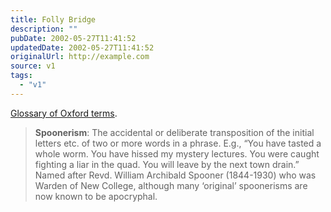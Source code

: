 ```yaml
---
title: Folly Bridge
description: ""
pubDate: 2002-05-27T11:41:52
updatedDate: 2002-05-27T11:41:52
originalUrl: http://example.com
source: v1
tags:
  - "v1"
---
```


[Glossary of Oxford terms][1].

> **Spoonerism**: The accidental or deliberate transposition of the initial letters etc. of two or more words in a phrase. E.g., &#8220;You have tasted a whole worm. You have hissed my mystery lectures. You were caught fighting a liar in the quad. You will leave by the next town drain.&#8221; Named after Revd. William Archibald Spooner (1844-1930) who was Warden of New College, although many &#8216;original&#8217; spoonerisms are now known to be apocryphal.

[1]: http://web.comlab.ox.ac.uk/oxinfo/guide/glossary.html "Glossary of Oxford terms"
